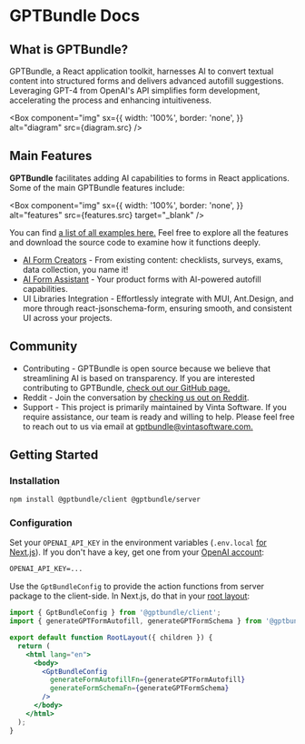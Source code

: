 
# GPTBundle Docs

## What is GPTBundle?
GPTBundle, a React application toolkit, harnesses AI to convert textual content into structured forms and delivers advanced autofill suggestions. 
Leveraging GPT-4 from OpenAI's API simplifies form development, accelerating the process and enhancing intuitiveness.

<Box
  component="img"
  sx={{
    width: '100%',
    border: 'none',
  }}
  alt="diagram"
  src={diagram.src}
/>

## Main Features
**GPTBundle** facilitates adding AI capabilities to forms in React applications. Some of the main GPTBundle features include:

<Box
  component="img"
  sx={{
    width: '100%',
    border: 'none',
  }}
  alt="features"
  src={features.src}
  target="_blank"
/>

You can find [a list of all examples here.](/examples) Feel free to explore all the features and download the source code to examine how it functions deeply.

- [AI Form Creators](/#ai-form-creators) - From existing content: checklists, surveys, exams, data collection, you name it!
- [AI Form Assistant](/#ai-form-assistant) - Your product forms with AI-powered autofill capabilities.
- UI Libraries Integration - Effortlessly integrate with MUI, Ant.Design, and more through react-jsonschema-form, ensuring smooth, and consistent UI across your projects.

## Community
- Contributing - GPTBundle is open source because we believe that streamlining AI is based on transparency. If you are interested contributing to GPTBundle, [check out our GitHub page.](https://github.com/vintasoftware/GPTBundle)
- Reddit - Join the conversation by [checking us out on Reddit]().
- Support - This project is primarily maintained by Vinta Software. If you require assistance, our team is ready and willing to help. Please feel free to reach out to us via email at [gptbundle@vintasoftware.com.](mailto:gptbundle@vintasoftware.com)

## Getting Started
### Installation

```bash
npm install @gptbundle/client @gptbundle/server
```

### Configuration

Set your `OPENAI_API_KEY` in the environment variables (`.env.local` [for Next.js](https://nextjs.org/docs/pages/building-your-application/configuring/environment-variables)).
If you don't have a key, get one from your [OpenAI account](https://platform.openai.com/account/api-keys):

```txt
OPENAI_API_KEY=...
```

Use the `GptBundleConfig` to provide the action functions from server package to the client-side.
In Next.js, do that in your [root layout](https:/nextjs.org/docs/app/api-reference/file-conventions/layout):

```jsx {8-11}
import { GptBundleConfig } from '@gptbundle/client';
import { generateGPTFormAutofill, generateGPTFormSchema } from '@gptbundle/server';

export default function RootLayout({ children }) {
  return (
    <html lang="en">
      <body>
        <GptBundleConfig
          generateFormAutofillFn={generateGPTFormAutofill}
          generateFormSchemaFn={generateGPTFormSchema}
        />
      </body>
    </html>
  );
}
```
